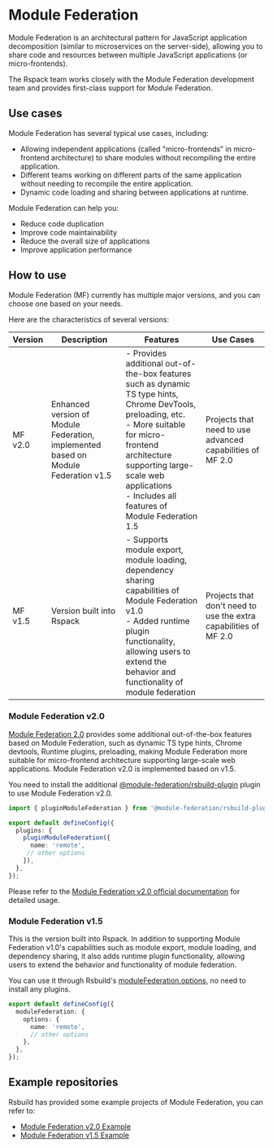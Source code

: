 # Module Federation

Module Federation is an architectural pattern for JavaScript application decomposition (similar to microservices on the server-side), allowing you to share code and resources between multiple JavaScript applications (or micro-frontends).

The Rspack team works closely with the Module Federation development team and provides first-class support for Module Federation.

## Use cases

Module Federation has several typical use cases, including:

- Allowing independent applications (called "micro-frontends" in micro-frontend architecture) to share modules without recompiling the entire application.
- Different teams working on different parts of the same application without needing to recompile the entire application.
- Dynamic code loading and sharing between applications at runtime.

Module Federation can help you:

- Reduce code duplication
- Improve code maintainability
- Reduce the overall size of applications
- Improve application performance

## How to use

Module Federation (MF) currently has multiple major versions, and you can choose one based on your needs.

Here are the characteristics of several versions:

| Version | Description                                                                        | Features                                                                                                                                                                                                                                                                  | Use Cases                                                        |
| ------- | ---------------------------------------------------------------------------------- | ------------------------------------------------------------------------------------------------------------------------------------------------------------------------------------------------------------------------------------------------------------------------- | ---------------------------------------------------------------- |
| MF v2.0 | Enhanced version of Module Federation, implemented based on Module Federation v1.5 | - Provides additional out-of-the-box features such as dynamic TS type hints, Chrome DevTools, preloading, etc.<br />- More suitable for micro-frontend architecture supporting large-scale web applications <br />- Includes all features of Module Federation 1.5 <br /> | Projects that need to use advanced capabilities of MF 2.0        |
| MF v1.5 | Version built into Rspack                                                          | - Supports module export, module loading, dependency sharing capabilities of Module Federation v1.0<br />- Added runtime plugin functionality, allowing users to extend the behavior and functionality of module federation <br />                                        | Projects that don't need to use the extra capabilities of MF 2.0 |

### Module Federation v2.0

[Module Federation 2.0](https://module-federation.io/blog/announcement.html) provides some additional out-of-the-box features based on Module Federation, such as dynamic TS type hints, Chrome devtools, Runtime plugins, preloading, making Module Federation more suitable for micro-frontend architecture supporting large-scale web applications. Module Federation v2.0 is implemented based on v1.5.

You need to install the additional [@module-federation/rsbuild-plugin](https://npmjs.com/package/@module-federation/rsbuild-plugin) plugin to use Module Federation v2.0.

```ts title="rsbuild.config.ts"
import { pluginModuleFederation } from '@module-federation/rsbuild-plugin';

export default defineConfig({
  plugins: {
    pluginModuleFederation({
      name: 'remote',
     // other options
    }),
  },
});
```

Please refer to the [Module Federation v2.0 official documentation](https://module-federation.io/) for detailed usage.

### Module Federation v1.5

This is the version built into Rspack. In addition to supporting Module Federation v1.0's capabilities such as module export, module loading, and dependency sharing, it also adds runtime plugin functionality, allowing users to extend the behavior and functionality of module federation.

You can use it through Rsbuild's [moduleFederation.options](/config/module-federation/options), no need to install any plugins.

```ts title="rsbuild.config.ts"
export default defineConfig({
  moduleFederation: {
    options: {
      name: 'remote',
      // other options
    },
  },
});
```

## Example repositories

Rsbuild has provided some example projects of Module Federation, you can refer to:

- [Module Federation v2.0 Example](https://github.com/rspack-contrib/rstack-examples/tree/main/rsbuild/module-federation-enhanced)
- [Module Federation v1.5 Example](https://github.com/rspack-contrib/rstack-examples/tree/main/rsbuild/module-federation)
